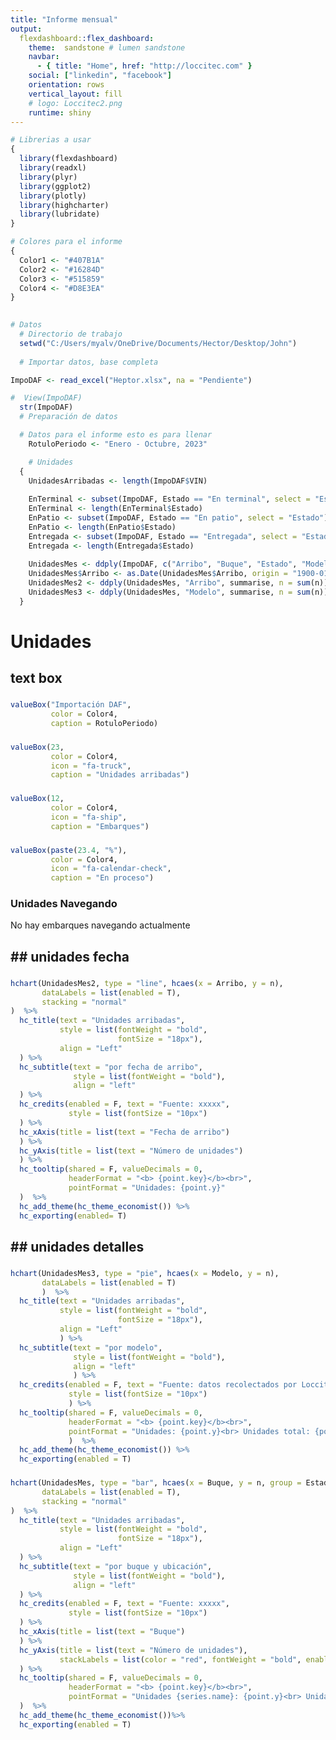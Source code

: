```yaml
---
title: "Informe mensual"
output: 
  flexdashboard::flex_dashboard:
    theme:  sandstone # lumen sandstone
    navbar:
      - { title: "Home", href: "http://loccitec.com" }
    social: ["linkedin", "facebook"]
    orientation: rows
    vertical_layout: fill
    # logo: Loccitec2.png
    runtime: shiny
---
```


<!-- Colores de letra para las cajas -->
<style type = "text/css">
.value-box .value {
    color: grey;
}
.value-box .caption {
    color: grey;
}
</style>



<!-- para hacer: Grafico apilado de tiempos buque y que bueque pendiente por actividad... -->

<!-- #nota hacer grafico acumulando los tiemposde cada paso!!! -->







``` r
# Librerias a usar  
{ 
  library(flexdashboard)
  library(readxl)
  library(plyr)
  library(ggplot2)
  library(plotly)
  library(highcharter)
  library(lubridate)
}

# Colores para el informe
{ 
  Color1 <- "#407B1A"
  Color2 <- "#16284D"
  Color3 <- "#515859"
  Color4 <- "#D8E3EA"
}

  
# Datos
  # Directorio de trabajo
  setwd("C:/Users/myalv/OneDrive/Documents/Hector/Desktop/John")
  
  # Importar datos, base completa

ImpoDAF <- read_excel("Heptor.xlsx", na = "Pendiente")

#  View(ImpoDAF)
  str(ImpoDAF)
  # Preparación de datos

  # Datos para el informe esto es para llenar
    RotuloPeriodo <- "Enero - Octubre, 2023"

    # Unidades
  {
    UnidadesArribadas <- length(ImpoDAF$VIN)
    
    EnTerminal <- subset(ImpoDAF, Estado == "En terminal", select = "Estado")
    EnTerminal <- length(EnTerminal$Estado)
    EnPatio <- subset(ImpoDAF, Estado == "En patio", select = "Estado")
    EnPatio <- length(EnPatio$Estado)
    Entregada <- subset(ImpoDAF, Estado == "Entregada", select = "Estado")
    Entregada <- length(Entregada$Estado)
    
    UnidadesMes <- ddply(ImpoDAF, c("Arribo", "Buque", "Estado", "Modelo"), summarise, n = length(VIN))
    UnidadesMes$Arribo <- as.Date(UnidadesMes$Arribo, origin = "1900-01-01")
    UnidadesMes2 <- ddply(UnidadesMes, "Arribo", summarise, n = sum(n))
    UnidadesMes3 <- ddply(UnidadesMes, "Modelo", summarise, n = sum(n))
  }
```


Unidades {data-icon="fa-truck"}
==================================================
text box {data-height=20}
-------------------------------------
### 
```r
valueBox("Importación DAF", 
         color = Color4,
         caption = RotuloPeriodo)
```

###
```r
valueBox(23,
         color = Color4,
         icon = "fa-truck",
         caption = "Unidades arribadas")
```

###
```r
valueBox(12,
         color = Color4,
         icon = "fa-ship",
         caption = "Embarques")
```

### 
```r
valueBox(paste(23.4, "%"),
         color = Color4,
         icon = "fa-calendar-check",
         caption = "En proceso")
```

### Unidades Navegando
No hay embarques navegando actualmente

## unidades fecha {data-height=750}
-------------------------------------

### 
```r
hchart(UnidadesMes2, type = "line", hcaes(x = Arribo, y = n),
       dataLabels = list(enabled = T), 
       stacking = "normal"
)  %>% 
  hc_title(text = "Unidades arribadas",
           style = list(fontWeight = "bold", 
                        fontSize = "18px"),
           align = "Left"
  ) %>%
  hc_subtitle(text = "por fecha de arribo", 
              style = list(fontWeight = "bold"),
              align = "left"
  ) %>% 
  hc_credits(enabled = F, text = "Fuente: xxxxx", 
             style = list(fontSize = "10px")
  ) %>%
  hc_xAxis(title = list(text = "Fecha de arribo")
  ) %>%
  hc_yAxis(title = list(text = "Número de unidades")
  ) %>%              
  hc_tooltip(shared = F, valueDecimals = 0,
             headerFormat = "<b> {point.key}</b><br>",
             pointFormat = "Unidades: {point.y}"
  )  %>%
  hc_add_theme(hc_theme_economist()) %>%
  hc_exporting(enabled= T) 
```

## unidades detalles {data-height=750}
-------------------------------------

###
``` r
hchart(UnidadesMes3, type = "pie", hcaes(x = Modelo, y = n),
       dataLabels = list(enabled = T)
       )  %>% 
  hc_title(text = "Unidades arribadas",
           style = list(fontWeight = "bold", 
                        fontSize = "18px"),
           align = "Left"
           ) %>%
  hc_subtitle(text = "por modelo", 
              style = list(fontWeight = "bold"),
              align = "left"
              ) %>% 
  hc_credits(enabled = F, text = "Fuente: datos recolectados por Loccitec®", 
             style = list(fontSize = "10px")
             ) %>%
  hc_tooltip(shared = F, valueDecimals = 0,
             headerFormat = "<b> {point.key}</b><br>",
             pointFormat = "Unidades: {point.y}<br> Unidades total: {point.total}<br> Participación: {point.percentage:,.2f}%"
             )  %>%
  hc_add_theme(hc_theme_economist()) %>%
  hc_exporting(enabled = T)
```

### 
```r
hchart(UnidadesMes, type = "bar", hcaes(x = Buque, y = n, group = Estado, Modelo),
       dataLabels = list(enabled = T), 
       stacking = "normal"
)  %>% 
  hc_title(text = "Unidades arribadas",
           style = list(fontWeight = "bold", 
                        fontSize = "18px"),
           align = "Left"
  ) %>%
  hc_subtitle(text = "por buque y ubicación", 
              style = list(fontWeight = "bold"),
              align = "left"
  ) %>% 
  hc_credits(enabled = F, text = "Fuente: xxxxx", 
             style = list(fontSize = "10px")
  ) %>%
  hc_xAxis(title = list(text = "Buque")
  ) %>%
  hc_yAxis(title = list(text = "Número de unidades"),
           stackLabels = list(color = "red", fontWeight = "bold", enabled = T)
  ) %>%              
  hc_tooltip(shared = F, valueDecimals = 0,
             headerFormat = "<b> {point.key}</b><br>",
             pointFormat = "Unidades {series.name}: {point.y}<br> Unidades total: {point.total}<br> Participación: {point.percentage:,.2f}%"
  )  %>%
  hc_add_theme(hc_theme_economist())%>%
  hc_exporting(enabled = T) 
```